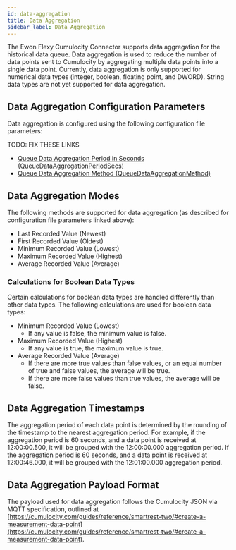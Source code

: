 ```yaml
---
id: data-aggregation
title: Data Aggregation
sidebar_label: Data Aggregation
---
```


The Ewon Flexy Cumulocity Connector supports data aggregation for the historical data queue.
Data aggregation is used to reduce the number of data points sent to Cumulocity by aggregating
multiple data points into a single data point.
Currently, data aggregation is only supported for numerical data types (integer, boolean, floating
point, and DWORD).
String data types are not yet supported for data aggregation.

## Data Aggregation Configuration Parameters

Data aggregation is configured using the following configuration file parameters:

TODO: FIX THESE LINKS
- [Queue Data Aggregation Period in Seconds (QueueDataAggregationPeriodSecs)](#queue-data-aggregation-period-in-seconds-queuedataaggregationperiodsecs)
- [Queue Data Aggregation Method (QueueDataAggregationMethod)](#queue-data-aggregation-method-queuedataaggregationmethod)

## Data Aggregation Modes

The following methods are supported for data aggregation (as described for configuration file
parameters linked above):

- Last Recorded Value (Newest)
- First Recorded Value (Oldest)
- Minimum Recorded Value (Lowest)
- Maximum Recorded Value (Highest)
- Average Recorded Value (Average)

### Calculations for Boolean Data Types

Certain calculations for boolean data types are handled differently than other data types.
The following calculations are used for boolean data types:

- Minimum Recorded Value (Lowest)
    - If any value is false, the minimum value is false.
- Maximum Recorded Value (Highest)
    - If any value is true, the maximum value is true.
- Average Recorded Value (Average)
    - If there are more true values than false values, or an equal number of true and false values,
      the average will be true.
    - If there are more false values than true values, the average will be false.

## Data Aggregation Timestamps

The aggregation period of each data point is determined by the rounding of the timestamp to the
nearest aggregation period.
For example, if the aggregation period is 60 seconds, and a data point is received at 12:00:00.500,
it will be grouped with the 12:00:00.000 aggregation period.
If the aggregation period is 60 seconds, and a data point is received at 12:00:46.000, it will be
grouped with the 12:01:00.000 aggregation period.

## Data Aggregation Payload Format

The payload used for data aggregation follows the Cumulocity JSON via MQTT specification, outlined
at [https://cumulocity.com/guides/reference/smartrest-two/#create-a-measurement-data-point](https://cumulocity.com/guides/reference/smartrest-two/#create-a-measurement-data-point).